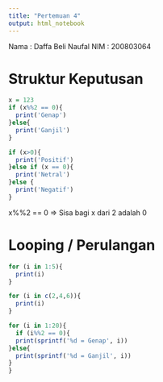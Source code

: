 ---
title: "Pertemuan 4"
output: html_notebook
---

Nama : Daffa Beli Naufal NIM : 200803064

# Struktur Keputusan

```{r}
x = 123
if (x%%2 == 0){
  print('Genap')
}else{
  print('Ganjil')
}

if (x>0){
  print('Positif')
}else if (x == 0){
  print('Netral')
}else {
  print('Negatif')
}
```

x%%2 == 0 => Sisa bagi x dari 2 adalah 0

# Looping / Perulangan
```{r}
for (i in 1:5){
  print(i)
}

for (i in c(2,4,6)){
  print(i)
}
```
```{r}
for (i in 1:20){
  if (i%%2 == 0){
  print(sprintf('%d = Genap', i))
}else{
  print(sprintf('%d = Ganjil', i))
}
}
```

